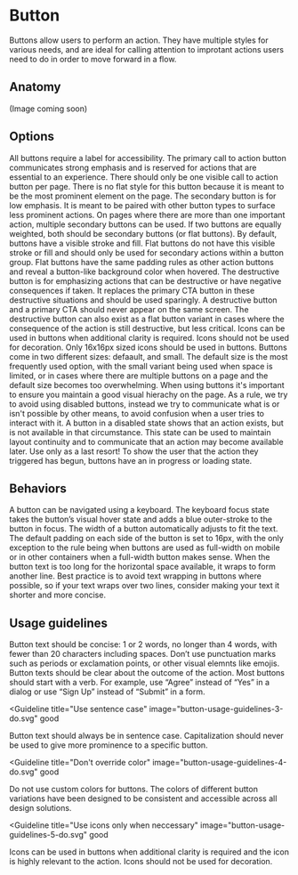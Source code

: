# Button

Buttons allow users to perform an action. They have multiple styles for various needs, and are ideal for calling attention to improtant actions users need to do in order to move forward in a flow.

<TableOfContents />

## Anatomy

(Image coming soon)

## Options

<Guideline title="Label" image="button-options-label.svg">
  All buttons require a label for accessibility.
</Guideline>

<Guideline title="Primary CTA" image="button-options-primary-cta.svg">
  The primary call to action button communicates strong emphasis and is reserved
  for actions that are essential to an experience. There should only be one
  visible call to action button per page. There is no flat style for this button
  because it is meant to be the most prominent element on the page.
</Guideline>

<Guideline title="Secondary" image="button-options-secondary.svg">
  The secondary button is for low emphasis. It is meant to be paired with other
  button types to surface less prominent actions. On pages where there are more
  than one important action, multiple secondary buttons can be used. If two
  buttons are equally weighted, both should be secondary buttons (or flat
  buttons).
</Guideline>

<Guideline title="Flat" image="button-options-flat.svg">
  By default, buttons have a visible stroke and fill. Flat buttons do not have
  this visible stroke or fill and should only be used for secondary actions
  within a button group. Flat buttons have the same padding rules as other
  action buttons and reveal a button-like background color when hovered.
</Guideline>

<Guideline title="Destructive Variant" image="button-options-destructive.svg">
  The destructive button is for emphasizing actions that can be destructive or
  have negative consequences if taken. It replaces the primary CTA button in
  these destructive situations and should be used sparingly. A destructive
  button and a primary CTA should never appear on the same screen. The
  destructive button can also exist as a flat button variant in cases where the
  consequence of the action is still destructive, but less critical.
</Guideline>

<Guideline title="Icon" image="button-options-icon.svg">
  Icons can be used in buttons when additional clarity is required. Icons should
  not be used for decoration. Only 16x16px sized icons should be used in
  buttons.
</Guideline>

<Guideline title="Size" image="button-options-size.svg">
  Buttons come in two different sizes: defaault, and small. The default size is
  the most frequently used option, with the small variant being used when space
  is limited, or in cases where there are multiple buttons on a page and the
  default size becomes too overwhelming. When using buttons it's important to
  ensure you maintain a good visual hierachy on the page.
</Guideline>

<Guideline title="Disabled" image="button-options-disabled.svg">
  As a rule, we try to avoid using disabled buttons, instead we try to
  communicate what is or isn't possible by other means, to avoid confusion when
  a user tries to interact with it. A button in a disabled state shows that an
  action exists, but is not available in that circumstance. This state can be
  used to maintain layout continuity and to communicate that an action may
  become available later. Use only as a last resort!
</Guideline>

<Guideline title="Loading" image="button-options-loading.svg">
  To show the user that the action they triggered has begun, buttons have an in
  progress or loading state.
</Guideline>

## Behaviors

<Guideline title="Keyboard focus" image="button-behaviors-keyboard-focus.svg">
  A button can be navigated using a keyboard. The keyboard focus state takes the
  button’s visual hover state and adds a blue outer-stroke to the button in
  focus.
</Guideline>

<Guideline title="Flexible width" image="button-behaviors-flexible-width.svg">
  The width of a button automatically adjusts to fit the text. The default
  padding on each side of the button is set to 16px, with the only exception to
  the rule being when buttons are used as full-width on mobile or in other
  containers when a full-width button makes sense.
</Guideline>

<Guideline title="Text overflow" image="button-behaviors-text-overflow.svg">
  When the button text is too long for the horizontal space available, it wraps
  to form another line. Best practice is to avoid text wrapping in buttons where
  possible, so if your text wraps over two lines, consider making your text it
  shorter and more concise.
</Guideline>

## Usage guidelines

<Guideline title="Be concise" image="button-usage-guidelines-1-do.svg" good>
  Button text should be concise: 1 or 2 words, no longer than 4 words, with
  fewer than 20 characters including spaces. Don’t use punctuation marks such as
  periods or exclamation points, or other visual elemnts like emojis.
</Guideline>
<Guideline image="button-usage-guidelines-1-dont.svg" bad></Guideline>

<Guideline title="Use clear text" image="button-usage-guidelines-2-do.svg" good>
  Button texts should be clear about the outcome of the action. Most buttons
  should start with a verb. For example, use “Agree” instead of “Yes” in a
  dialog or use “Sign Up” instead of “Submit” in a form.
</Guideline>
<Guideline image="button-usage-guidelines-2-dont.svg" bad></Guideline>

<Guideline
  title="Use sentence case"
  image="button-usage-guidelines-3-do.svg"
  good
>
  Button text should always be in sentence case. Capitalization should never be
  used to give more prominence to a specific button.
</Guideline>
<Guideline image="button-usage-guidelines-3-dont.svg" bad></Guideline>

<Guideline
  title="Don't override color"
  image="button-usage-guidelines-4-do.svg"
  good
>
  Do not use custom colors for buttons. The colors of different button
  variations have been designed to be consistent and accessible across all
  design solutions.
</Guideline>

<Guideline image="button-usage-guidelines-4-dont.svg" bad></Guideline>

<Guideline
  title="Use icons only when neccessary"
  image="button-usage-guidelines-5-do.svg"
  good
>
  Icons can be used in buttons when additional clarity is required and the icon
  is highly relevant to the action. Icons should not be used for decoration.
</Guideline>
<Guideline image="button-usage-guidelines-5-dont.svg" bad></Guideline>
